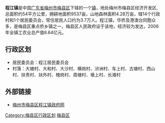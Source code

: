 '''程江镇'''是中国[[广东省|广东省]][[梅州市|梅州市]][[梅县区|梅县区]]下辖的一个[[镇|镇]]，地处梅州市梅县区经济开发区,总面积约54平方公里，拥耕地面积9537亩，山地森林面积4.28万亩，辖14个行政村和1个居民委员会，常住居民人口约为3.7万人。程江镇，华侨及港澳台同胞众多，是梅县区重点侨乡镇之一，梅县区人民政府设于该地，经济较为发达，2006年全镇工农业总产值8.64亿元。

==行政区划==
*居民委员会：程江居民委员会
*村落：大塘村、大和村、大沙村、横岗村、浒洲村、车上村、古塘村、西山村、扶贵村、扶外村、槐岗村、周塘村、墩上村、长滩村

==外部链接==
*[https://web.archive.org/web/20071114111712/http://mxcjz.gdmx.gov.cn/SWEB/mxcjz/sweb_index.aspx 梅州市梅县区程江镇政府网]

{{GD-stub}}
{{PRC admin/navcat|44/14/03/132/000}}

[[Category:梅县区行政区划|Category:梅县区行政区划]]
[[Category:梅州建制镇|梅县区]]